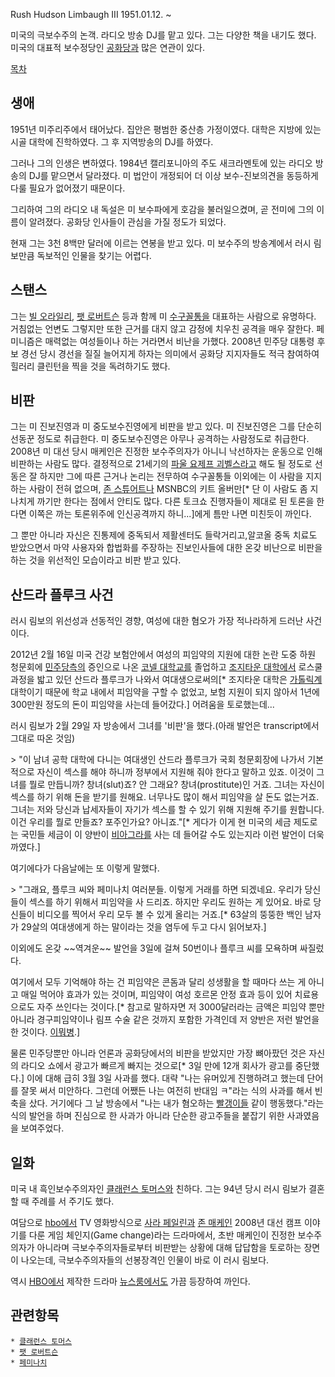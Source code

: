 Rush Hudson Limbaugh III
1951.01.12. ~

미국의 극보수주의 논객. 라디오 방송 DJ를 맡고 있다. 그는 다양한 책을 내기도 했다. 미국의 대표적 보수정당인 [[공화당]]과 많은 연관이 있다.

[[목차]]
== 생애 ==
1951년 미주리주에서 태어났다. 집안은 평범한 중산층 가정이였다. 대학은 지방에 있는 시골 대학에 진학하였다. 그 후 지역방송의 DJ를 하였다.

그러나 그의 인생은 변하였다. 1984년 캘리포니아의 주도 새크라멘토에 있는 라디오 방송의 DJ를 맡으면서 달라졌다. 미 법안이 개정되어 더 이상 보수-진보의견을 동등하게 다룰 필요가 없어졌기 때문이다.

그리하여 그의 라디오 내 독설은 미 보수파에게 호감을 불러일으켰며, 곧 전미에 그의 이름이 알려졌다. 공화당 인사들이 관심을 가질 정도가 되었다.

현재 그는 3천 8백만 달러에 이르는 연봉을 받고 있다. 미 보수주의 방송계에서 러시 림보만큼 독보적인 인물을 찾기는 어렵다.

== 스탠스 ==
그는 [[빌 오라일리]], [[팻 로버트슨]] 등과 함께 미 [[수구꼴통]]을 대표하는 사람으로 유명하다. 거침없는 언변도 그렇지만 또한 근거를 대지 않고 감정에 치우친 공격을 매우 잘한다. 페미니즘은 매력없는 여성들이나 하는 거라면서 비난을 가했다. 2008년 민주당 대통령 후보 경선 당시 경선을 질질 늘어지게 하자는 의미에서 공화당 지지자들도 적극 참여하여 힐러리 클린턴을 찍을 것을 독려하기도 했다.

== 비판 ==
그는 미 진보진영과 미 중도보수진영에게 비판을 받고 있다. 미 진보진영은 그를 단순히 선동꾼 정도로 취급한다. 미 중도보수진영은 아무나 공격하는 사람정도로 취급한다. 2008년 미 대선 당시 매케인은 진정한 보수주의자가 아니니 낙선하자는 운동으로 인해 비판하는 사람도 많다. 결정적으로 21세기의 [[파울 요제프 괴벨스]]라고 해도 될 정도로 선동은 잘 하지만 그에 따른 근거나 논리는 전무하여 수구꼴통들 이외에는 이 사람을 지지하는 사람이 전혀 없으며, [[존 스튜어트]]나 MSNBC의 키트 올버만[* 단 이 사람도 좀 지나치게 까기만 한다는 점에서 안티도 많다. 다른 토크쇼 진행자들이 제대로 된 토론을 한다면 이쪽은 까는 토론위주에 인신공격까지 하니...]에게 틈만 나면 미친듯이 까인다.

그 뿐만 아니라 자신은 진통제에 중독되서 제활센터도 들락거리고,알코올 중독 치료도 받았으면서 마약 사용자와 합법화를 주장하는 진보인사들에 대한 온갖 비난으로 비판을 하는 것을 위선적인 모습이라고 비판 받고 있다.

== 산드라 플루크 사건 ==
러시 림보의 위선성과 선동적인 경향, 여성에 대한 혐오가 가장 적나라하게 드러난 사건이다.

2012년 2월 16일 미국 건강 보험안에서 여성의 피임약의 지원에 대한 논란 도중 하원 청문회에 [[민주당]]측의 증인으로 나온 [[코넬 대학교]]를 졸업하고 [[조지타운 대학]]에서 로스쿨 과정을 밟고 있던 산드라 플루크가 나와서 여대생으로써의[* 조지타운 대학은 [[가톨릭]]계 대학이기 때문에 학교 내에서 피임약을 구할 수 없었고, 보험 지원이 되지 않아서 1년에 300만원 정도의 돈이 피임약을 사는데 들어갔다.] 어려움을 토로했는데... 

러시 림보가 2월 29일 자 방송에서 그녀를 '비판'을 했다.(아래 발언은 transcript에서 그대로 따온 것임)

> "이 남녀 공학 대학에 다니는 여대생인 산드라 플루크가 국회 청문회장에 나가서 기본적으로 자신이 섹스를 해야 하니까 정부에서 지원해 줘야 한다고 말하고 있죠. 이것이 그녀를 뭘로 만듭니까? 창녀(slut)죠? 안 그래요? 창녀(prostitute)인 거죠. 그녀는 자신이 섹스를 하기 위해 돈을 받기를 원해요. 너무나도 많이 해서 피임약을 살 돈도 없는거죠. 그녀는 저와 당신과 납세자들이 자기가 섹스를 할 수 있기 위해 지원해 주기를 원합니다. 이건 우리를 뭘로 만들죠? 포주인가요? 아니죠."[* 게다가 이게 현 미국의 세금 제도로는 국민들 세금이 이 양반이 [[비아그라]]를 사는 데 들어갈 수도 있는지라 이런 발언이 더욱 까였다.]

여기에다가 다음날에는 또 이렇게 말했다.

> "그래요, 플루크 씨와 페미나치 여러분들. 이렇게 거래를 하면 되겠네요. 우리가 당신들이 섹스를 하기 위해서 피임약을 사 드리죠. 하지만 우리도 원하는 게 있어요. 바로 당신들이 비디오를 찍어서 우리 모두 볼 수 있게 올리는 거죠.[* 63살의 뚱뚱한 백인 남자가 29살의 여대생에게 하는 말이라는 것을 염두에 두고 다시 읽어보자.]

이외에도 온갖 ~~역겨운~~ 발언을 3일에 걸쳐 50번이나 플루크 씨를 모욕하며 싸질렀다.

여기에서 모두 기억해야 하는 건 피임약은 콘돔과 달리 성생활을 할 때마다 쓰는 게 아니고 매일 먹어야 효과가 있는 것이며, 피임약이 여성 호르몬 안정 효과 등이 있어 치료용으로도 자주 쓰인다는 것이다.[* 참고로 말하자면 저 3000달러라는 금액은 피임약 뿐만 아니라 경구피임약이나 림프 수술 같은 것까지 포함한 가격인데 저 양반은 저런 발언을 한 것이다. [[이뭐병]].]

물론 민주당뿐만 아니라 언론과 공화당에서의 비판을 받았지만 가장 뼈아팠던 것은 자신의 라디오 쇼에서 광고가 빠르게 빠지는 것으로[* 3일 만에 12개 회사가 광고를 중단했다.] 이에 대해 급히 3월 3일 사과를 했다. 대략 "나는 유머있게 진행하려고 했는데 단어를 잘못 써서 미안하다. 그런데 어쨌든 나는 여전히 반대임 ㅋ"라는 식의 사과를 해서 빈축을 샀다. 거기에다 그 날 방송에서 "나는 내가 혐오하는 [[빨갱이]]들 같이 행동했다."라는 식의 발언을 하며 진심으로 한 사과가 아니라 단순한 광고주들을 붙잡기 위한 사과였음을 보여주었다.

== 일화 ==
미국 내 흑인보수주의자인 [[클래런스 토머스]]와 친하다. 그는 94년 당시 러시 림보가 결혼 할 때 주례를 서 주기도 했다.

여담으로 [[hbo]]에서 TV 영화방식으로 [[사라 페일린]]과 [[존 매케인]] 2008년 대선 캠프 이야기를 다룬 게임 체인지(Game change)라는 드라마에서, 초반 매케인이 진정한 보수주의자가 아니라며 극보수주의자들로부터 비판받는 상황에 대해 답답함을 토로하는 장면이 나오는데, 극보수주의자들의 선봉장격인 인물이 바로 이 러시 림보다.

역시 [[HBO]]에서 제작한 드라마 [[뉴스룸]]에서도 가끔 등장하여  까인다.

== 관련항목 ==
 * [[클래런스 토머스]]
 * [[팻 로버트슨]]
 * [[페미나치]]
